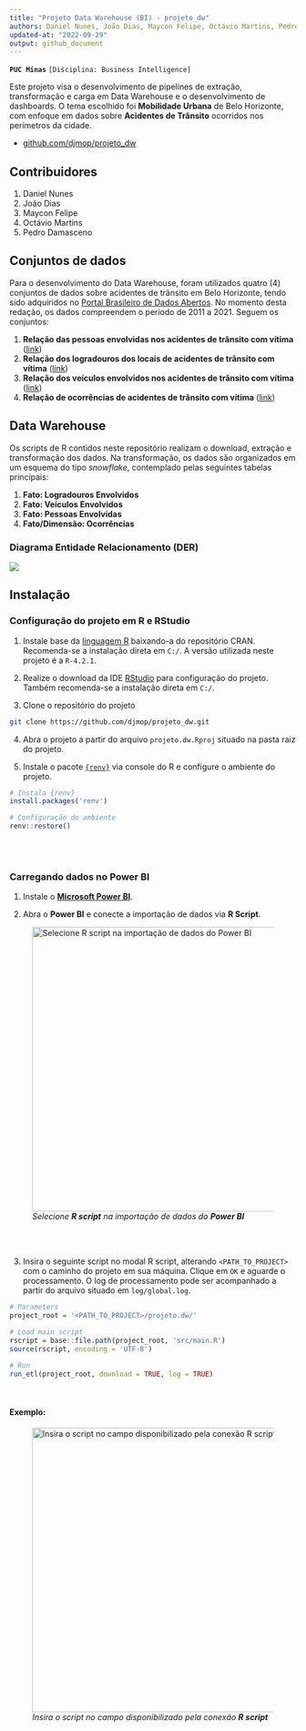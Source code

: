 ```yaml
---
title: "Projeto Data Warehouse (BI) - projeto_dw"
authors: Daniel Nunes, João Dias, Maycon Felipe, Octávio Martins, Pedro Damasceno
updated-at: "2022-09-29"
output: github_document
---
```


**`PUC Minas`** `[Disciplina: Business Intelligence]`

Este projeto visa o desenvolvimento de pipelines de extração, transformação e carga em Data Warehouse e o desenvolvimento de dashboards. O tema escolhido foi **Mobilidade Urbana** de Belo Horizonte, com enfoque em dados sobre **Acidentes de Trânsito** ocorridos nos perímetros da cidade.

-   [github.com/djmop/projeto_dw](https://github.com/djmop/projeto_dw)

## Contribuidores

1.  Daniel Nunes
2.  João Dias
3.  Maycon Felipe
4.  Octávio Martins
5.  Pedro Damasceno

## Conjuntos de dados

Para o desenvolvimento do Data Warehouse, foram utilizados quatro (4) conjuntos de dados sobre acidentes de trânsito em Belo Horizonte, tendo sido adquiridos no [Portal Brasileiro de Dados Abertos](https://dados.gov.br/). No momento desta redação, os dados compreendem o período de 2011 a 2021. Seguem os conjuntos:

1.  **Relação das pessoas envolvidas nos acidentes de trânsito com vítima** ([link](https://dados.gov.br/dataset/relacao-das-pessoas-envolvidas-nos-acidentes-de-transito-com-vitima))
2.  **Relação dos logradouros dos locais de acidentes de trânsito com vítima** ([link](https://dados.gov.br/dataset/relacao-dos-logradouros-dos-locais-de-acidentes-de-transito-com-vitima))
3.  **Relação dos veículos envolvidos nos acidentes de trânsito com vítima** ([link](https://dados.gov.br/dataset/relacao-dos-veiculos-envolvidos-nos-acidentes-de-transito-com-vitima))
4.  **Relação de ocorrências de acidentes de trânsito com vítima** ([link](https://dados.gov.br/dataset/relacao-de-ocorrencias-de-acidentes-de-transito-com-vitima))

## Data Warehouse

Os scripts de R contidos neste repositório realizam o download, extração e transformação dos dados. Na transformação, os dados são organizados em um esquema do tipo *snowflake*, contemplado pelas seguintes tabelas principais:

1.  **Fato: Logradouros Envolvidos**
2.  **Fato: Veículos Envolvidos**
3.  **Fato: Pessoas Envolvidas**
4.  **Fato/Dimensão: Ocorrências**

### Diagrama Entidade Relacionamento (DER)

![](info/images/projeto_der.png)

## Instalação

### Configuração do projeto em R e RStudio

1.  Instale base da [linguagem R](https://cran.r-project.org/bin/windows/base/) baixando-a do repositório CRAN. Recomenda-se a instalação direta em `C:/`. A versão utilizada neste projeto é a `R-4.2.1`.

2.  Realize o download da IDE [RStudio](https://www.rstudio.com/products/rstudio/download/#download) para configuração do projeto. Também recomenda-se a instalação direta em `C:/`.

3.  Clone o repositório do projeto

```bash
git clone https://github.com/djmop/projeto_dw.git
```

4.  Abra o projeto a partir do arquivo `projeto.dw.Rproj` situado na pasta raiz do projeto.

5.  Instale o pacote [`{renv}`](https://rstudio.github.io/renv/articles/renv.html) via console do R e configure o ambiente do projeto.

```r
# Instala {renv}
install.packages('renv')

# Configuração do ambiente
renv::restore()
```

<br /><br />

### Carregando dados no Power BI

1.  Instale o [**Microsoft Power BI**](https://powerbi.microsoft.com/pt-br/desktop/).

2.  Abra o **Power BI** e conecte a importação de dados via **R Script**.

![*Selecione **R script** na importação de dados do **Power BI***](info/images/conexao_rscript.png){width="500"}

<br /><br />

3.  Insira o seguinte script no modal R script, alterando `<PATH_TO_PROJECT>` com o caminho do projeto em sua máquina. Clique em `OK` e aguarde o processamento. O log de processamento pode ser acompanhado a partir do arquivo situado em `log/global.log`.

```r
# Parameters
project_root = '<PATH_TO_PROJECT>/projeto.dw/'

# Load main script
rscript = base::file.path(project_root, 'src/main.R')
source(rscript, encoding = 'UTF-8')

# Run
run_etl(project_root, download = TRUE, log = TRUE)

```

<br />

#### Exemplo:

![*Insira o script no campo disponibilizado pela conexão **R script***](info/images/import.png){width="500"}
